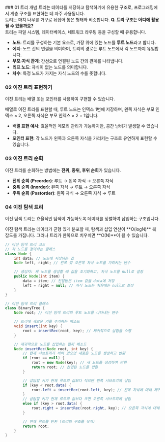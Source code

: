 
<Steps>
  ### 01 트리 개념
  트리는 데이터를 저장하고 탐색하기에 유용한 구조로, 프로그래밍에서 계층 구조를 표현하는 데 자주 사용됩니다. <br/>
  트리는 마치 나무를 거꾸로 뒤집어 놓은 형태와 비슷합니다.

  <Callout type="info" emoji="🌳">
    <b>Q. 트리 구조는 어디에 활용될 수 있을까요?</b><br/>
    트리는 파일 시스템, 데이터베이스, 네트워크 라우팅 등을 구성할 때 유용합니다.
  </Callout>

  - **노드**: 트리를 구성하는 기본 요소로, 가장 위에 있는 노드를 **루트 노드**라고 합니다.
  - **에지**: 노드 간의 연결을 의미하며, 트리의 경로는 루트 노드에서 각 노드까지 유일합니다.
  - **부모·자식 관계**: 간선으로 연결된 노드 간의 관계를 나타냅니다.
  - **리프 노드**: 자식이 없는 노드를 의미합니다.
  - **차수**: 특정 노드가 가지는 자식 노드의 수를 뜻합니다.

  ### 02 이진 트리 표현하기
  이진 트리는 배열 또는 포인터를 사용하여 구현할 수 있습니다.

  <Callout type="info" emoji="💡">
    배열로 이진 트리를 표현할 때, 루트 노드는 인덱스 1번에 저장하며, 왼쪽 자식은 부모 인덱스 × 2, 오른쪽 자식은 부모 인덱스 × 2 + 1입니다.
  </Callout>

  - **배열 표현 예시**: 효율적인 메모리 관리가 가능하지만, 공간 낭비가 발생할 수 있습니다.
  - **포인터 표현**: 각 노드가 왼쪽과 오른쪽 자식을 가리키는 구조로 유연하게 표현할 수 있습니다.

  ### 03 이진 트리 순회
  이진 트리를 순회하는 방법에는 **전위, 중위, 후위 순회**가 있습니다.

  - **전위 순회 (Preorder)**: 루트 → 왼쪽 자식 → 오른쪽 자식
  - **중위 순회 (Inorder)**: 왼쪽 자식 → 루트 → 오른쪽 자식
  - **후위 순회 (Postorder)**: 왼쪽 자식 → 오른쪽 자식 → 루트

  ### 04 이진 탐색 트리
  이진 탐색 트리는 효율적인 탐색이 가능하도록 데이터를 정렬하여 삽입하는 구조입니다.

  <Callout type="info" emoji="🔍">
    이진 탐색 트리는 데이터가 균형 있게 분포할 때, 탐색과 삽입 연산이 **O(logN)** 복잡도를 가집니다. 그러나 트리가 한쪽으로 치우치면 **O(N)**이 될 수 있습니다.
  </Callout>

  ```java showLineNumbers copy
  // 이진 탐색 트리 코드
  // 각 노드를 정의하는 클래스
  class Node {
      int data; // 노드에 저장되는 값
      Node left, right; // 왼쪽 및 오른쪽 자식 노드를 가리키는 변수

      // 생성자: 새 노드를 생성할 때 값을 초기화하고, 자식 노드를 null로 설정
      public Node(int item) {
          data = item; // 전달받은 item 값을 data에 저장
          left = right = null; // 자식 노드는 처음에는 null로 설정
      }
  }

  // 이진 탐색 트리 클래스
  class BinaryTree {
      Node root; // 이진 탐색 트리의 루트 노드를 나타내는 변수

      // 트리에 새로운 키를 추가하는 메소드
      void insert(int key) {
          root = insertRec(root, key); // 재귀적으로 삽입을 수행
      }

      // 재귀적으로 노드를 삽입하는 헬퍼 메소드
      Node insertRec(Node root, int key) {
          // 현재 서브트리가 비어 있으면 새로운 노드를 생성하고 반환
          if (root == null) {
              root = new Node(key); // 새 노드를 생성하여 반환
              return root; // 삽입된 노드를 반환
          }

          // 삽입할 키가 현재 루트의 값보다 작으면 왼쪽 서브트리에 삽입
          if (key < root.data) {
              root.left = insertRec(root.left, key); // 왼쪽 자식에 대해 재귀적으로 호출
          }
          // 삽입할 키가 현재 루트의 값보다 크면 오른쪽 서브트리에 삽입
          else if (key > root.data) {
              root.right = insertRec(root.right, key); // 오른쪽 자식에 대해 재귀적으로 호출
          }

          // 현재 루트를 반환 (트리의 구조를 유지)
          return root;
      }
  }
```